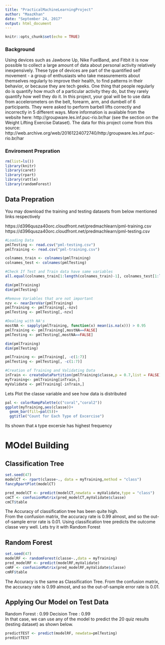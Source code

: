 ```yaml
---
title: "PracticalMachineLearningProject"
author: "MaazKhan"
date: "September 24, 2017"
output: html_document
---
```


```r
knitr::opts_chunk$set(echo = TRUE)
```

### Background
Using devices such as Jawbone Up, Nike FuelBand, and Fitbit it is now possible to collect a large amount of data about personal activity relatively inexpensively. These type of devices are part of the quantified self movement - a group of enthusiasts who take measurements about themselves regularly to improve their health, to find patterns in their behavior, or because they are tech geeks. One thing that people regularly do is quantify how much of a particular activity they do, but they rarely quantify how well they do it. In this project, your goal will be to use data from accelerometers on the belt, forearm, arm, and dumbell of 6 participants. They were asked to perform barbell lifts correctly and incorrectly in 5 different ways. More information is available from the website here: http://groupware.les.inf.puc-rio.br/har (see the section on the Weight Lifting Exercise Dataset).
The data for this project come from this source: http://web.archive.org/web/20161224072740/http:/groupware.les.inf.puc-rio.br/har  

### Enviroment Prepration

```r
rm(list=ls())
library(knitr)
library(caret)
library(rpart)
library(rattle)
library(randomForest)
```

## Data Prepration

You may download the training and testing datasets from below mentioned links respectively

https://d396qusza40orc.cloudfront.net/predmachlearn/pml-training.csv  
https://d396qusza40orc.cloudfront.net/predmachlearn/pml-testing.csv

```r
#Loading Data
pmlTesting <- read.csv("pml-testing.csv")
pmlTraining <- read.csv("pml-training.csv")

colnames_train <- colnames(pmlTraining)
colnames_test <- colnames(pmlTesting)

#Check If Test and Train data have same variables
all.equal(colnames_train[1:length(colnames_train)-1], colnames_test[1:length(colnames_train)-1])

dim(pmlTraining)
dim(pmlTesting)

#Remove Variables that are not important
nzv <- nearZeroVar(pmlTraining)
pmlTraining <- pmlTraining[,-nzv]
pmlTesting <- pmlTesting[,-nzv]

#Dealing with NA's 
mostNA <- sapply(pmlTraining, function(x) mean(is.na(x))) > 0.95
pmlTraining <- pmlTraining[,mostNA==FALSE]
pmlTesting <- pmlTesting[,mostNA==FALSE]

dim(pmlTraining)
dim(pmlTesting)

pmlTraining <- pmlTraining[, -c(1:7)]
pmlTesting <- pmlTesting[, -c(1:7)]

#Creation of Training and Validating Data
inTrain <- createDataPartition(pmlTraining$classe,p = 0.7,list = FALSE)
myTraining<- pmlTraining[inTrain,]
myValidate <- pmlTraining[-inTrain,] 

```
Lets Plot the classe variable and see how data is distributed  

```r
pal <- colorRampPalette(c("coral","coral2"))
ggplot(myTraining,aes(classe))+
  geom_bar(fill=pal(5))+
  ggtitle("Count for Each Type of Excercise")

```    
  
Its shown that `A` type excersie has highest frequency 

# MOdel Building  

## Classification Tree  
```r
set.seed(47)
modelCT <- rpart(classe~., data = myTraining,method = "class")
fancyRpartPlot(modelCT)

pred_modelCT <- predict(modelCT,newdata = myValidate,type = "class")
cmCT <- confusionMatrix(pred_modelCT,myValidate$classe)
cmCT$table
```
The Accuracy of classification tree has been quite high.  
From the confusion matrix, the accuracy rate is 0.99 almost, and so the out-of-sample error rate is 0.01. Using classification tree  predicts the outcome classe very well.
Lets try it with Random Forest  

## Random Forest
```r
set.seed(47)
modelRF <- randomForest(classe~.,data = myTraining)
pred_modelRF <- predict(modelRF,myValidate)
cmRF <- confusionMatrix(pred_modelRF,myValidate$classe)
cmRF$table
```
The Accuracy is the same as Classification Tree.
From the confusion matrix, the accuracy rate is 0.99 almost, and so the out-of-sample error rate is 0.01.

## Applying Our Model on Test Data

Random Forest : 0.99
Decision Tree : 0.99  
In that case, we can use any of the model to predict the 20 quiz results (testing dataset) as shown below.
```r
predictTEST <- predict(modelRF, newdata=pmlTesting)
predictTEST
```

